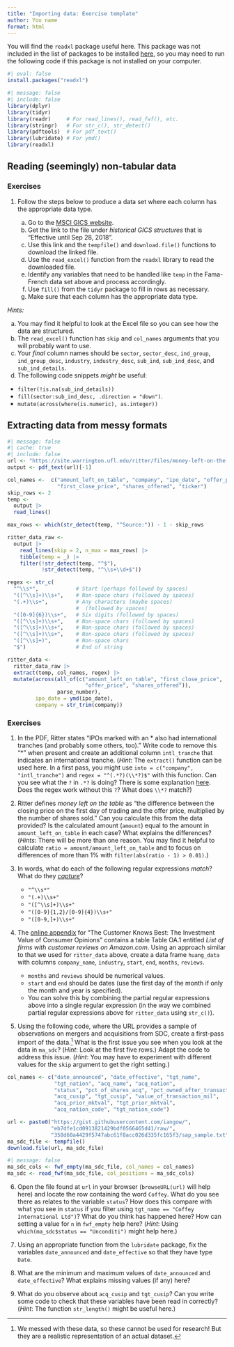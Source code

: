 ```yaml
---
title: "Importing data: Exercise template"
author: You name
format: html
---
```


You will find the `readxl` package useful here.
This package was not included in the list of packages to be installed [here](https://iangow.github.io/far_book/intro.html#install), so you may need to run the following code if this package is not installed on your computer.

```r
#| eval: false
install.packages("readxl")
```

```r
#| message: false
#| include: false
library(dplyr)
library(tidyr)     
library(readr)     # For read_lines(), read_fwf(), etc.
library(stringr)   # For str_c(), str_detect()
library(pdftools)  # For pdf_text()
library(lubridate) # For ymd()
library(readxl)
```

## Reading (seemingly) non-tabular data

### Exercises

1. Follow the steps below to produce a data set where each column has the appropriate data type.

    a. Go to the [MSCI GICS website](https://www.msci.com/gics).
    b. Get the link to the file under *historical GICS structures* that is "Effective until Sep 28, 2018".
    c. Use this link and the `tempfile()` and `download.file()` functions to download the linked file.
    d. Use the `read_excel()` function from the `readxl` library to read the downloaded file.
    e. Identify any variables that need to be handled like `temp` in the Fama-French data set above and process accordingly.
    f. Use `fill()` from the `tidyr` package to fill in rows as necessary.
    g. Make sure that each column has the appropriate data type.

*Hints:*

  a. You may find it helpful to look at the Excel file so you can see how the data are structured.
  b. The `read_excel()` function has `skip` and `col_names` arguments that you will probably want to use.
  c. Your *final* column names should be `sector`, `sector_desc`, `ind_group`, `ind_group_desc`, `industry`, `industry_desc`, `sub_ind`, `sub_ind_desc`, and `sub_ind_details`.
  d. The following code snippets *might* be useful:
  
  - `filter(!is.na(sub_ind_details))`
  - `fill(sector:sub_ind_desc, .direction = "down")`.
  - `mutate(across(where(is.numeric), as.integer))`

## Extracting data from messy formats

```r
#| message: false
#| cache: true
#| include: false
url <- "https://site.warrington.ufl.edu/ritter/files/money-left-on-the-table.pdf"
output <- pdf_text(url)[-1]

col_names <-  c("amount_left_on_table", "company", "ipo_date", "offer_price",
                "first_close_price", "shares_offered", "ticker")
skip_rows <- 2
temp <- 
  output |>
  read_lines()

max_rows <- which(str_detect(temp, "^Source:")) - 1 - skip_rows

ritter_data_raw <- 
  output |> 
    read_lines(skip = 2, n_max = max_rows) |>
    tibble(temp = _) |>
    filter(!str_detect(temp, "^$"), 
           !str_detect(temp, "^\\s+\\d+$"))

regex <- str_c(
  "^\\s*",            # Start (perhaps followed by spaces)
  "([^\\s]+)\\s+",    # Non-space chars (followed by spaces)
  "(.+)\\s+",         # Any characters (maybe spaces)
                      #  (followed by spaces)
  "([0-9]{6})\\s+",   # Six digits (followed by spaces)
  "([^\\s]+)\\s+",    # Non-space chars (followed by spaces)
  "([^\\s]+)\\s+",    # Non-space chars (followed by spaces)
  "([^\\s]+)\\s+",    # Non-space chars (followed by spaces)
  "([^\\s]+)",        # Non-space chars 
  "$")                # End of string

ritter_data <-
  ritter_data_raw |>
  extract(temp, col_names, regex) |>
  mutate(across(all_of(c("amount_left_on_table", "first_close_price",
                         "offer_price", "shares_offered")), 
                parse_number),
         ipo_date = ymd(ipo_date),
         company = str_trim(company)) 
```

### Exercises

1. In the PDF, Ritter states "IPOs marked with an \* also had international tranches (and probably some others, too)." 
Write code to remove this "\*" when present and create an additional column `intl_tranche` that indicates an international tranche.
(*Hint*: The `extract()` function can be used here. In a first pass, you might use `into = c("company", "intl_tranche")` and  `regex = "^(.*?)(\\*?)$"` with this function.
Can you see what the `?` in `.*?` is doing? 
There is some explanation [here](https://stackoverflow.com/questions/3075130/what-is-the-difference-between-and-regular-expressions). 
Does the regex work without this `?`?
What does `\\*?` match?)

2. Ritter defines *money left on the table* as "the difference between the closing price on the first day of trading and the offer price, multiplied by the number of shares sold." 
Can you calculate this from the data provided? 
Is the calculated amount (`amount`) equal to the amount in `amount_left_on_table` in each case?
What explains the differences? 
(*Hints*: There will be more than one reason. You may find it helpful to calculate `ratio = amount/amount_left_on_table` and to focus on differences of more than 1% with `filter(abs(ratio - 1) > 0.01)`.)

3. In words, what do each of the following regular expressions *match*?
What do they [*capture*](https://javascript.info/regexp-groups)?

    - `"^\\s*"`
    - `"(.+)\\s+"`
    - `"([^\\s]+)\\s+"`
    - `"([0-9]{1,2}/[0-9]{4})\\s+"`
    - `"([0-9,]+)\\s+"`

4. The [online appendix](https://www.dropbox.com/s/58ba7d3wg9q2ijw/Huang_app.pdf?dl=1) for "The Customer Knows Best: The Investment Value of Consumer Opinions" contains a table Table OA.1 entitled *List of firms with customer reviews on Amazon.com*.
Using an approach similar to that we used for `ritter_data` above, create a data frame `huang_data` with columns `company_name`, `industry`, `start`, `end`, `months`, `reviews`.

    - `months` and `reviews` should be numerical values.
    - `start` and `end` should be dates (use the first day of the month if only the month and year is specified).
    - You can solve this by combining the partial regular expressions above into a single regular expression (in the way we combined partial regular expressions above for `ritter_data` using `str_c()`).

5. Using the following code, where the URL provides a sample of observations on mergers and acquisitions from SDC, create a first-pass import of the data.^[We messed with these data, so these cannot be used for research!
    But they are a realistic representation of an actual dataset.]
    What is the first issue you see when you look at the data in `ma_sdc`? 
    (*Hint*: Look at the first five rows.) 
    Adapt the code to address this issue.
    (*Hint*: You may have to experiment with different values for the `skip` argument to get the right setting.)

```r
col_names <- c("date_announced", "date_effective", "tgt_name",
               "tgt_nation", "acq_name", "acq_nation",
               "status", "pct_of_shares_acq", "pct_owned_after_transaction",
               "acq_cusip", "tgt_cusip", "value_of_transaction_mil",
               "acq_prior_mktval", "tgt_prior_mktval",
               "acq_nation_code", "tgt_nation_code")

url <- paste0("https://gist.githubusercontent.com/iangow/",
              "eb7dfe1cd0913821429bdf0566465d41/raw/",
              "358d60a4429f5747abc61f8acc026d335fc165f3/sap_sample.txt")
ma_sdc_file <- tempfile()
download.file(url, ma_sdc_file)
```

```r
#| message: false
ma_sdc_cols <- fwf_empty(ma_sdc_file, col_names = col_names)
ma_sdc <- read_fwf(ma_sdc_file, col_positions = ma_sdc_cols)
```

6. Open the file found at `url` in your browser (`browseURL(url)` will help here) and locate the row containing the word `Coffey`. 
    What do you see there as relates to the variable `status`?
    How does this compare with what you see in `status` if you filter using `tgt_name == "Coffey International Ltd")`?
    What do you think has happened here?
    How can setting a value for `n` in `fwf_empty` help here?
    (*Hint*: Using `which(ma_sdc$status == "Unconditi")` might help here.)
    
7. Using an appropriate function from the `lubridate` package, fix the variables `date_announced` and `date_effective` so that they have type `Date`.

8. What are the minimum and maximum values of `date_announced` and `date_effective`? 
What explains missing values (if any) here?
    
9. What do you observe about `acq_cusip` and `tgt_cusip`?
Can you write some code to check that these variables have been read in correctly?
(*Hint*: The function `str_length()` might be useful here.)
